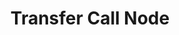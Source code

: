 ---
title: "Transfer Call Node"
description: "Redirects the conversation to a human agent or another system"
---